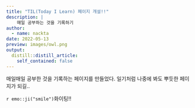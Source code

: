 ```yaml
---
title: "TIL(Today I Learn) 페이지 개설!!"
description: |
    매일 공부하는 것을 기록하기
author:
  - name: nackta
date: 2022-05-13
preview: images/owl.png
output:
  distill::distill_article:
    self_contained: false
---
```


매일매일 공부한 것을 기록하는 페이지를 만들었다. 일기처럼 나중에 봐도 뿌듯한 페이지가 되길..

`r emo::ji("smile")`화이팅!!